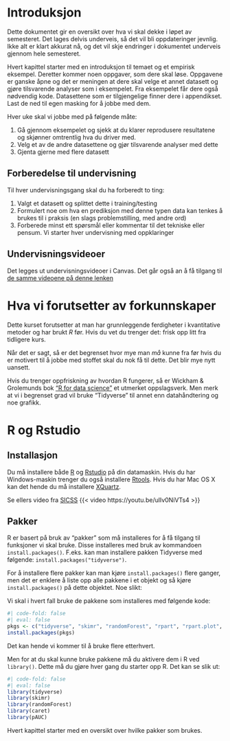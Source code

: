 # Introduksjon {.unnumbered}

Dette dokumentet gir en oversikt over hva vi skal dekke i løpet av semesteret. Det lages delvis underveis, så det vil bli oppdateringer jevnlig. Ikke alt er klart akkurat nå, og det vil skje endringer i dokumentet underveis gjennom hele semesteret. 

Hvert kapittel starter med en introduksjon til temaet og et empirisk eksempel. Deretter kommer noen oppgaver, som dere skal løse. Oppgavene er ganske åpne og det er meningen at dere skal velge et annet datasett og gjøre tilsvarende analyser som i eksempelet. Fra eksempelet får dere også nødvendig kode. Datasettene som er tilgjengelige finner dere i appendikset. Last de ned til egen masking for å jobbe med dem. 

Hver uke skal vi jobbe med på følgende måte: 

1) Gå gjennom eksempelet og sjekk at du klarer reprodusere resultatene og skjønner omtrentlig hva du driver med. 
1) Velg et av de andre datasettene og gjør tilsvarende analyser med dette 
1) Gjenta gjerne med flere datasett


## Forberedelse til undervisning
Til hver undervisningsgang skal du ha forberedt to ting: 

1) Valgt et datasett og splittet dette i training/testing 
1) Formulert noe om hva en prediksjon med denne typen data kan tenkes å brukes til i praksis (en slags problemstilling, med andre ord)
1) Forberede minst ett spørsmål eller kommentar til det tekniske eller pensum. Vi starter hver undervisning med oppklaringer

## Undervisningsvideoer

Det legges ut undervisningsvideoer i Canvas. Det går også an å få tilgang til [de samme videoene på denne lenken](https://uio.cloud.panopto.eu/Panopto/Pages/Sessions/List.aspx?folderID=fbd0aeb4-f162-4681-977b-af8e0137df63)



# Hva vi forutsetter av forkunnskaper

Dette kurset forutsetter at man har grunnleggende ferdigheter i kvantitative metoder og har brukt *R* før. Hvis du vet du trenger det: frisk opp litt fra tidligere kurs.

Når det er sagt, så er det begrenset hvor mye man *må* kunne fra før hvis du er motivert til å jobbe med stoffet skal du nok få til dette. Det blir mye nytt uansett. 

Hvis du trenger oppfriskning av hvordan R fungerer, så er Wickham & Grolemunds bok ["R for data science"](https://r4ds.had.co.nz/) et utmerket oppslagsverk. Men merk at vi i begrenset grad vil bruke "Tidyverse" til annet enn datahåndtering og noe grafikk. 


# R og Rstudio

## Installasjon 
Du må installere både [R](https://www.r-project.org/) og [Rstudio](https://posit.co/products/open-source/rstudio/) på din datamaskin. Hvis du har Windows-maskin trenger du også installere [Rtools](https://cran.r-project.org/bin/windows/Rtools/rtools42/rtools.html). Hvis du har Mac OS X kan det hende du må installere [XQuartz](https://www.xquartz.org/).

Se ellers video fra [SICSS](https://youtu.be/ulIv0NiVTs4) 
{{< video https://youtu.be/ulIv0NiVTs4 >}}


## Pakker {.unnumbered}

R er basert på bruk av "pakker" som må installeres for å få tilgang til funksjoner vi skal bruke. Disse installeres med bruk av kommandoen `install.packages()`. F.eks. kan man installere pakken Tidyverse med følgende: `install.packages("tidyverse")`.

For å installere flere pakker kan man kjøre `install.packages()` flere ganger, men det er enklere å liste opp alle pakkene i et objekt og så kjøre `install.packages()` på dette objektet. Noe slikt:

Vi skal i hvert fall bruke de pakkene som installeres med følgende kode: 
```r
#| code-fold: false
#| eval: false
pkgs <- c("tidyverse", "skimr", "randomForest", "rpart", "rpart.plot", "pAUC", "rsample", "fairness", "xgboost")
install.packages(pkgs)

```

Det kan hende vi kommer til å bruke flere etterhvert. 

Men for at du skal kunne bruke pakkene må du aktivere dem i R ved `library()`. Dette må du gjøre hver gang du starter opp R. Det kan se slik ut:

```r
#| code-fold: false
#| eval: false
library(tidyverse)
library(skimr)
library(randomForest)
library(caret)
library(pAUC)

```

Hvert kapittel starter med en oversikt over hvilke pakker som brukes. 

